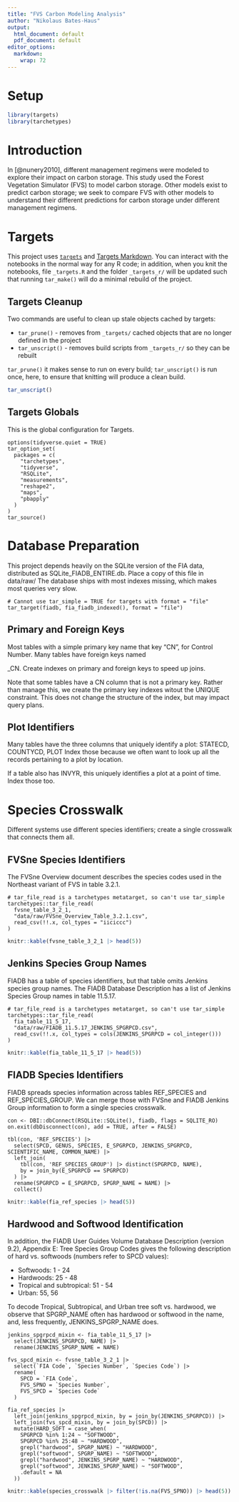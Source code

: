 ```yaml
---
title: "FVS Carbon Modeling Analysis"
author: "Nikolaus Bates-Haus"
output:
  html_document: default
  pdf_document: default
editor_options:
  markdown:
    wrap: 72
---
```


# Setup

```r
library(targets)
library(tarchetypes)
```

# Introduction

In [@nunery2010], different management regimens were modeled to explore
their impact on carbon storage. This study used the Forest Vegetation
Simulator (FVS) to model carbon storage. Other models exist to predict
carbon storage; we seek to compare FVS with other models to understand
their different predictions for carbon storage under different
management regimens.

# Targets

This project uses [`targets`](https://docs.ropensci.org/targets) and
[Targets Markdown](https://books.ropensci.org/targets/markdown.html). You can
interact with the notebooks in the normal way for any R code; in addition, when
you knit the notebooks, file `_targets.R` and the folder `_targets_r/` will be
updated such that running `tar_make()` will do a minimal rebuild of the project.

## Targets Cleanup

Two commands are useful to clean up stale objects cached by targets:

- `tar_prune()` - removes from `_targets/` cached objects that are no longer defined in the project
- `tar_unscript()` - removes build scripts from `_targets_r/` so they can be rebuilt

`tar_prune()` it makes sense to run on every build; `tar_unscript()` is run
once, here, to ensure that knitting will produce a clean build.

```r
tar_unscript()
```

## Targets Globals

This is the global configuration for Targets.

```targets
options(tidyverse.quiet = TRUE)
tar_option_set(
  packages = c(
    "tarchetypes",
    "tidyverse",
    "RSQLite",
    "measurements",
    "reshape2",
    "maps",
    "pbapply"
  )
)
tar_source()
```

# Database Preparation

This project depends heavily on the SQLite version of the FIA data, distributed
as SQLite_FIADB_ENTIRE.db. Place a copy of this file in data/raw/
The database ships with most indexes missing, which makes most queries very slow.


```targets
# Cannot use tar_simple = TRUE for targets with format = "file"
tar_target(fiadb, fia_fiadb_indexed(), format = "file")
```

## Primary and Foreign Keys

Most tables with a simple primary key name that key "CN", for Control Number.
Many tables have foreign keys named <table abbreviation>_CN.
Create indexes on primary and foreign keys to speed up joins.

Note that some tables have a CN column that is not a primary key. Rather
than manage this, we create the primary key indexes witout the UNIQUE
constraint. This does not change the structure of the index, but may impact
query plans.

## Plot Identifiers

Many tables have the three columns that uniquely identify a plot:
STATECD, COUNTYCD, PLOT
Index those because we often want to look up all the records pertaining to
a plot by location.

If a table also has INVYR, this uniquely identifies a plot at a point of time.
Index those too.

# Species Crosswalk

Different systems use different species identifiers; create a single crosswalk
that connects them all.

## FVSne Species Identifiers

The FVSne Overview document describes the species codes used in the Northeast
variant of FVS in table 3.2.1.

```targets
# tar_file_read is a tarchetypes metatarget, so can't use tar_simple
tarchetypes::tar_file_read(
  fvsne_table_3_2_1,
  "data/raw/FVSne_Overview_Table_3.2.1.csv",
  read_csv(!!.x, col_types = "iiciccc")
)
```

```r
knitr::kable(fvsne_table_3_2_1 |> head(5))
```

## Jenkins Species Group Names

FIADB has a table of species identifiers, but that table omits Jenkins
species group names. The FIADB Database Description has a list of Jenkins
Species Group names in table 11.5.17.

```targets
# tar_file_read is a tarchetypes metatarget, so can't use tar_simple
tarchetypes::tar_file_read(
  fia_table_11_5_17,
  "data/raw/FIADB_11.5.17_JENKINS_SPGRPCD.csv",
  read_csv(!!.x, col_types = cols(JENKINS_SPGRPCD = col_integer()))
)
```

```r
knitr::kable(fia_table_11_5_17 |> head(5))
```

## FIADB Species Identifiers

FIADB spreads species information across tables REF_SPECIES and REF_SPECIES_GROUP.
We can merge those with FVSne and FIADB Jenkins Group information to form
a single species crosswalk.

```targets
con <- DBI::dbConnect(RSQLite::SQLite(), fiadb, flags = SQLITE_RO)
on.exit(dbDisconnect(con), add = TRUE, after = FALSE)

tbl(con, 'REF_SPECIES') |>
  select(SPCD, GENUS, SPECIES, E_SPGRPCD, JENKINS_SPGRPCD, SCIENTIFIC_NAME, COMMON_NAME) |>
  left_join(
    tbl(con, 'REF_SPECIES_GROUP') |> distinct(SPGRPCD, NAME),
    by = join_by(E_SPGRPCD == SPGRPCD)
  ) |>
  rename(SPGRPCD = E_SPGRPCD, SPGRP_NAME = NAME) |>
  collect()
```

```r
knitr::kable(fia_ref_species |> head(5))
```

## Hardwood and Softwood Identification

In addition, the FIADB User Guides Volume Database Description (version 9.2),
Appendix E: Tree Species Group Codes gives the following description of hard
vs. softwoods (numbers refer to SPCD values):

 - Softwoods: 1 - 24
 - Hardwoods: 25 - 48
 - Tropical and subtropical: 51 - 54
 - Urban: 55, 56
 
To decode Tropical, Subtropical, and Urban tree soft vs. hardwood, we observe
that SPGRP_NAME often has hardwood or softwood in the name, and, less
frequently, JENKINS_SPGRP_NAME does.

```targets
jenkins_spgrpcd_mixin <- fia_table_11_5_17 |>
  select(JENKINS_SPGRPCD, NAME) |>
  rename(JENKINS_SPGRP_NAME = NAME)

fvs_spcd_mixin <- fvsne_table_3_2_1 |>
  select(`FIA Code`, `Species Number`, `Species Code`) |>
  rename(
    SPCD = `FIA Code`,
    FVS_SPNO = `Species Number`,
    FVS_SPCD = `Species Code`
  )

fia_ref_species |>
  left_join(jenkins_spgrpcd_mixin, by = join_by(JENKINS_SPGRPCD)) |>
  left_join(fvs_spcd_mixin, by = join_by(SPCD)) |>
  mutate(HARD_SOFT = case_when(
    SPGRPCD %in% 1:24 ~ "SOFTWOOD",
    SPGRPCD %in% 25:48 ~ "HARDWOOD",
    grepl("hardwood", SPGRP_NAME) ~ "HARDWOOD",
    grepl("softwood", SPGRP_NAME) ~ "SOFTWOOD",
    grepl("hardwood", JENKINS_SPGRP_NAME) ~ "HARDWOOD",
    grepl("softwood", JENKINS_SPGRP_NAME) ~ "SOFTWOOD",
    .default = NA
  ))
```

```r
knitr::kable(species_crosswalk |> filter(!is.na(FVS_SPNO)) |> head(5))
```
